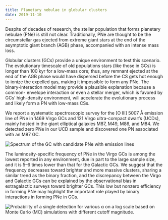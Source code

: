 ```yaml
---
title: Planetary nebulae in globular clusters
date: 2019-11-10
---
```



Despite of decades of research, the stellar population that forms planetary nebulae (PNe) is still not clear. Traditionally, PNe are thought to be the circumstellar gas ejected from extreme giant stars at the end of the asymptotic giant branch (AGB) phase, accompanied with an intense mass loss.

Globular clusters (GCs) provide a unique environment to test this scenario. The evolutionary timescale of old populations stars (like those in GCs) is longer than 100 kyr for a low-mass core; thus, any remnant ejected at the end of the AGB phase would have dispersed before the CS gets hot enough to ionize the expelled gas, making it impossible to form any PNe. The binary-interaction model may provide a plausible explanation because a common- envelope interaction or even a stellar merger, which is favored by GCs’ high-density environment, will accelerate the evolutionary process and likely form a PN with low-mass CSs.

We report a systematic spectroscopic survey for the [O III] 5007 Å emission line of PNe in 1469 Virgo GCs and 121 Virgo ultra-compact dwarfs (UCDs), mainly hosted in the giant elliptical galaxies M87, M49, M86, and M84. We detected zero PNe in our UCD sample and discovered one PN associated with an M87 GC.

![Spectrum of the GC with candidate PNe with emission lines](./pngc1.png)

The luminosity-specific frequency of PNe in the Virgo GCs is among the lowest reported in any environment, due in part to the large sample size, and it is 5–6 times lower than that for the Galactic GCs. We suggest that the frequency decreases toward brighter and more massive clusters, sharing a similar trend as the binary fraction, and the discrepancy between the Virgo and Galactic GCs can be explained by the observational bias in extragalactic surveys toward brighter GCs. This low but nonzero efficiency in forming PNe may highlight the important role played by binary interactions in forming PNe in GCs. 

![Probability of a single detection for various α on a log scale based on Monte Carlo (MC) simulations with different cutoff magnitude.](./pngc2.png)

